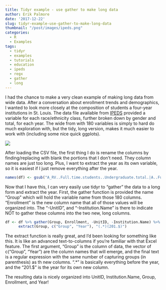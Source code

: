 ```yaml
---
title: Tidyr example - use gather to make long data
author: Erik Palmore
date: '2017-12-22'
slug: tidyr-example-use-gather-to-make-long-data
thumbnail: "/post/images/ipeds.png"
categories:
  - R
  - Examples
tags:
  - tidyr
  - examples
  - tutorials
  - education
  - ipeds
  - regx
  - gather
  - long
---
```


I had the chance to make a very clean example of making long data from wide data.  After a conversation about enrollment trends and demographics, I wanted to look more closely at the composition of students a four-year institutions in St. Louis.  The data file available from [IPEDS](https://nces.ed.gov/ipeds/) provided a variable for each race/ethnicity class, further broken down by gender and total, for each year.  The wide from with 180 variables is simply to hard do much exploration with, but the tidy, long version, makes it much easier to work with (including some nice quick ggplots).

![](../images/ipeds.png) 

After loading the CSV file, the first thing I do is rename the columns by finding/replacing with blank the portions that I don't need.  They column names are just too long.  Plus, I want to extract the year as its own variable, so it is easiest if I just remove everything after the year.
```r
names(df) <- gsub("A_RV..Full.time.students..Undergraduate.total.|A..Full.time.students..Undergraduate.total.", "", names(df))
```

Now that I have this, I can very easily use tidyr to "gather" the data to a long form and extract the year.  First, the gather function is provided the name "Group" which will hold the variable name from those 180 columns.  "Enrollment" is the new column name that all of those values will be organized into.  The "-UnitID", and "-Institution.Name" is there to indicate NOT to gather these columns into the two new, long columns.
```r
df <- df %>% gather(Group, Enrollment, -UnitID, -Institution.Name) %>% 
      extract(Group, c("Group", "Year"), "(.*)(201.$)")
```
The extract function is really great, and I'd been looking for something like this.  It is like an advanced text-to-columns if you're familiar with that Excel feature.  The first argument, "Group" is the column of data, the vector of c("Group", "Year") are the column names that will emerge, and the final text is a regular expression with the same number of capturing groups (in parenthesis) as th new columns.  ".*" is basically everything before the year, and the "201.$" is the year for its own new column.

The resulting data is nicely organized into UnitID, Institution.Name, Group, Enrollment, and Year!

